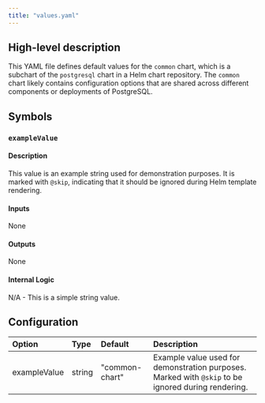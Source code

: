```yaml
---
title: "values.yaml"
---
```


## High-level description
This YAML file defines default values for the `common` chart, which is a subchart of the `postgresql` chart in a Helm chart repository. The `common` chart likely contains configuration options that are shared across different components or deployments of PostgreSQL.

## Symbols

### `exampleValue`
#### Description
This value is an example string used for demonstration purposes. It is marked with `@skip`, indicating that it should be ignored during Helm template rendering.

#### Inputs
None

#### Outputs
None

#### Internal Logic
N/A - This is a simple string value.

## Configuration
| Option | Type | Default | Description |
|:-------|:-----|:--------|:------------|
| exampleValue | string | "common-chart" |  Example value used for demonstration purposes. Marked with `@skip` to be ignored during rendering. |
